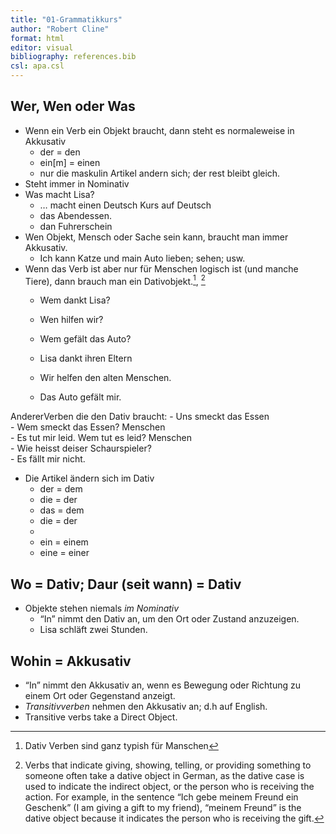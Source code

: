 ```yaml
---
title: "01-Grammatikkurs"
author: "Robert Cline"
format: html
editor: visual
bibliography: references.bib
csl: apa.csl 
---
```



## Wer, Wen oder Was  

* Wenn ein Verb ein Objekt braucht, dann steht es normaleweise in Akkusativ
  - der = den 
  - ein[m] = einen 
  - nur die maskulin Artikel andern sich; der rest bleibt gleich.    
  
* Steht immer in Nominativ  
* Was macht Lisa?
  - ... macht einen Deutsch Kurs auf Deutsch  
  - das Abendessen. 
  - dan Fuhrerschein  
  
* Wen Objekt, Mensch oder Sache sein kann, braucht man immer Akkusativ.
  - Ich kann Katze und main Auto lieben; sehen; usw.  
  
* Wenn das Verb ist aber nur f&uuml;r Menschen logisch ist (und manche Tiere), dann brauch man ein Dativobjekt.^[Dativ Verben sind ganz typish f&uuml;r Manschen], ^[Verbs that indicate giving, showing, telling, or providing something to someone often take a dative object in German, as the dative case is used to indicate the indirect object, or the person who is receiving the action. For example, in the sentence "Ich gebe meinem Freund ein Geschenk" (I am giving a gift to my friend), "meinem Freund" is the dative object because it indicates the person who is receiving the gift.] 
  - Wem dankt Lisa?  
  - Wen hilfen wir?  
  - Wem gef&auml;lt das Auto?  
  
  - Lisa dankt ihren Eltern  
  - Wir helfen den alten Menschen.  
  - Das Auto gef&auml;lt mir.  
  
AndererVerben die den Dativ braucht: 
  - Uns smeckt das Essen  
  - Wem smeckt das Essen? Menschen  
  - Es tut mir leid.  Wem tut es leid?  Menschen  
  - Wie heisst deiser Schaurspieler?  
  - Es f&auml;llt mir nicht.  
  
* Die Artikel ändern sich im Dativ
  - der = dem
  - die = der  
  - das = dem 
  - die = der 
  - 
  - ein =  einem  
  - eine = einer  
  
  
  

## Wo  = Dativ; Daur (seit wann) = Dativ

* Objekte stehen niemals *im Nominativ*  
  -  "In" nimmt den Dativ an, um den Ort oder Zustand anzuzeigen.
  - Lisa schl&auml;ft zwei Stunden. 

## Wohin  = Akkusativ 
  - "In" nimmt den Akkusativ an, wenn es Bewegung oder Richtung zu einem Ort oder Gegenstand anzeigt.  
  -  *Transitivverben* nehmen den Akkusativ an; d.h auf English.  
  -  Transitive verbs take a Direct Object.   



